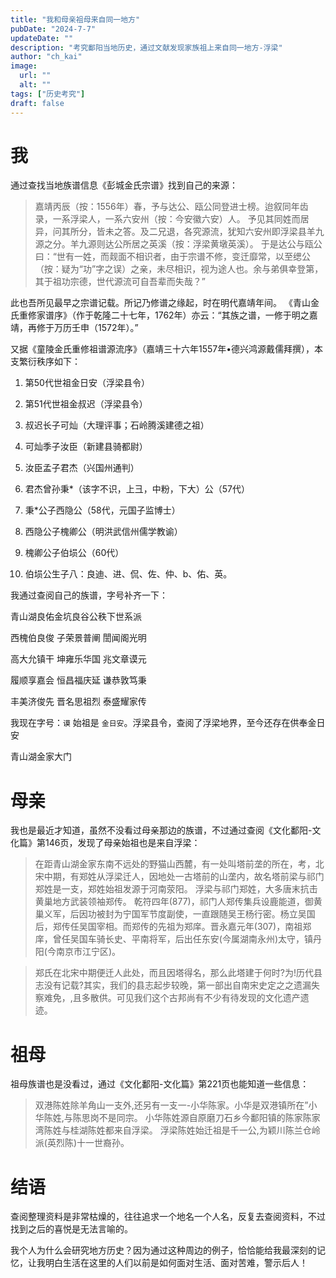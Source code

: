 ---
title: "我和母亲祖母来自同一地方"
pubDate: "2024-7-7"
updateDate: ""
description: "考究鄱阳当地历史，通过文献发现家族祖上来自同一地方-浮梁"
author: "ch_kai"
image:
  url: ""
  alt: ""
tags: ["历史考究"]
draft: false
---


# 我

通过查找当地族谱信息《彭城金氏宗谱》找到自己的来源：

> 嘉靖丙辰（按：1556年）春，予与达公、瓯公同登进士榜。迨叙同年齿录，一系浮梁人，一系六安州（按：今安徽六安）人。
> 予见其同姓而居异，问其所分，皆未之答。及二兄退，各究源流，犹知六安州即浮梁县羊九源之分。羊九源则达公所居之英溪（按：浮梁黄墩英溪）。
> 于是达公与瓯公曰：“世有一姓，而觌面不相识者，由于宗谱不修，变迁靡常，以至缌公（按：疑为“功”字之误）之亲，未尽相识，视为途人也。余与弟俱幸登第，其于祖功宗德，世代源流可自吾辈而失哉？”

此也吾所见最早之宗谱记载。所记乃修谱之缘起，时在明代嘉靖年间。
《青山金氏重修家谱序》（作于乾隆二十七年，1762年）亦云：“其族之谱，一修于明之嘉靖，再修于万历壬申（1572年）。”

又据《童陵金氏重修祖谱源流序》（嘉靖三十六年1557年•德兴鸿源戴儒拜撰），本支繁衍秩序如下：

1. 第50代世祖金日安（浮梁县令）

2. 第51代世祖金叔迟（浮梁县令）

3. 叔迟长子可灿（大理评事；石岭腾溪建德之祖）

4. 可灿季子汝臣（新建县骑都尉）

5. 汝臣孟子君杰（兴国州通判）

6. 君杰曾孙秉*（该字不识，上彐，中粉，下大）公（57代）

7. 秉*公子西隐公（58代，元国子监博士）

8. 西隐公子槐卿公（明洪武信州儒学教谕）

9. 槐卿公子伯埙公（60代）

10. 伯埙公生子八：良迪、进、侃、佐、仲、b、佑、英。

我通过查阅自己的族谱，字号补齐一下：

<VerticalText>

<div class="zupu">
青山湖良佑金坑良谷公秩下世系派

西槐伯良俊		子荣景普阐		誾闻阁光明

高大允镇干		坤雍乐华国		兆文章谟元

履顺享嘉会		恒昌福庆延		谦恭敦笃秉

丰美济俊先		晋名思祖烈		泰盛耀家传
</div>

</VerticalText>

我现在字号：`谟` 始祖是 `金日安`。浮梁县令，查阅了浮梁地界，至今还存在<TextLinkDefault link='https://map.baidu.com/poi/%E9%87%91%E5%85%AC%E7%A5%A0/@13053209.93423259,3403241.8010352254,16.68z?uid=2b43dbced93964aaf03cbae7&ugc_type=3&ugc_ver=1&device_ratio=2&compat=1&pcevaname=pc4.1&querytype=detailConInfo&da_src=shareurl' text='金公祠'/>供奉金日安

<ImageTip>
  <Picture  
    src={image01} 
    alt=""
    formats={['avif', 'webp']}
    slot={'image'}
    class={'c-image'}
  />
  <span slot="tip">青山湖金家大门</span>
</ImageTip>

# 母亲

我也是最近才知道，虽然不没看过母亲那边的族谱，不过通过查阅《文化鄱阳-文化篇》第146页，发现了母亲始祖也是来自浮梁：

> 在距青山湖金家东南不远处的野猫山西麓，有一处叫塔前垄的所在，考，北宋中期，有郑姓从浮梁迁人，因地处一古塔前的山垄内，故名塔前梁与祁门郑姓是一支，郑姓始祖发源于河南荥阳。
> 浮梁与祁门郑姓，大多唐末抗击黄巢地方武装领袖郑传。
> 乾符四年(877)，祁门人郑传集兵设鹿能道，御黄巢义军，后因功被封为宁国军节度副使，一直跟随吴王杨行密。杨立吴国后，郑传任吴国宰相。而郑传的先祖为郑庠。晋永嘉元年(307)，南祖郑庠，曾任吴国车骑长史、平南将军，后出任东安(今属湖南永州)太守，镇丹阳(今南京市江宁区)。

> 郑氏在北宋中期便迁人此处，而且因塔得名，那么此塔建于何时?为!历代县志没有记载?其实，我们的县志起步较晚，第一部出自南宋史定之之遗漏失察难免，,且多散供。可见我们这个古邦尚有不少有待发现的文化遗产遗迹。

# 祖母

祖母族谱也是没看过，通过《文化鄱阳-文化篇》第221页也能知道一些信息：

> 双港陈姓除羊角山一支外,还另有一支一-小华陈家。小华是双港镇所在”小华陈姓,与陈思岗不是同宗。
> 小华陈姓源自原磨刀石乡今鄱阳镇的陈家陈家湾陈姓与桂湖陈姓都来自浮梁。
> 浮梁陈姓始迁祖是千一公,为颖川陈兰仓岭派(英烈陈)十一世裔孙。

# 结语

查阅整理资料是非常枯燥的，往往追求一个地名一个人名，反复去查阅资料，不过找到之后的喜悦是无法言喻的。

我个人为什么会研究地方历史？因为通过这种周边的例子，恰恰能给我最深刻的记忆，让我明白生活在这里的人们以前是如何面对生活、面对苦难，警示后人！